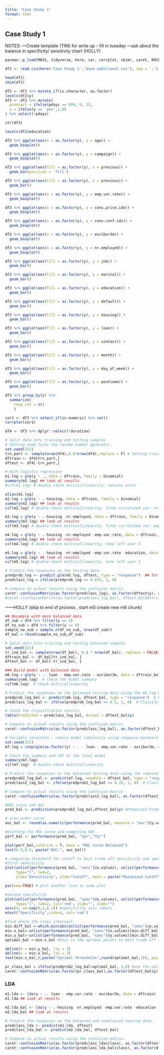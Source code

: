 ```yaml
---
title: "Case Study 1"
format: html
---
```


## Case Study 1
NOTES:
---Create template (TIM) for write up - fill in tuesday
---ask about the balance in specificity/ sensitivity chart (HOLLY)


```r
pacman::p_load(MASS, tidyverse, here, car, corrplot, skimr, caret, ROCR, dplyr)
```

```r
df1 <- read.csv(here('Case Study 1','bank-additional.csv'), sep = ';')
```

```r
head(df1)
skim(df1)
```


```r
df2 <- df1 %>% mutate_if(is.character, as.factor)
levels(df2$y)
df3 <- df2 %>% mutate(
  pcontact = ifelse(pdays == 999, 0, 1),
  y = ifelse(y == 'yes',1,0)
) %>% select(!pdays)
```

```r
str(df3)
```

```r
levels(df2$education)
```

```r
df3 %>% ggplot(aes(x = as.factor(y), y = age)) +
  geom_boxplot()
```

```r
df3 %>% ggplot(aes(x = as.factor(y), y = campaign)) +
  geom_boxplot()
```

```r
df3 %>% ggplot(aes(fill = as.factor(y), x = previous)) +
  geom_bar(position = 'fill')

df3 %>% ggplot(aes(fill = as.factor(y), x = previous)) +
  geom_bar()
```

```r
df3 %>% ggplot(aes(x = as.factor(y), y = emp.var.rate)) +
  geom_boxplot()
```

```r
df3 %>% ggplot(aes(x = as.factor(y), y = cons.price.idx)) +
  geom_boxplot()
```

```r
df3 %>% ggplot(aes(x = as.factor(y), y = cons.conf.idx)) +
  geom_boxplot()
```

```r
df3 %>% ggplot(aes(x = as.factor(y), y = euribor3m)) +
  geom_boxplot()
```

```r
df3 %>% ggplot(aes(x = as.factor(y), y = nr.employed)) +
  geom_boxplot()
```

```r
df3 %>% ggplot(aes(fill = as.factor(y), y = job)) +
  geom_bar()
```

```r
df3 %>% ggplot(aes(fill = as.factor(y), y = marital)) +
  geom_bar()
```

```r
df3 %>% ggplot(aes(fill = as.factor(y), y = education)) +
  geom_bar()
```

```r
df3 %>% ggplot(aes(fill = as.factor(y), y = default)) +
  geom_bar()
```

```r
df3 %>% ggplot(aes(fill = as.factor(y), y = housing)) +
  geom_bar()
```

```r
df3 %>% ggplot(aes(fill = as.factor(y), y = loan)) +
  geom_bar()
```

```r
df3 %>% ggplot(aes(fill = as.factor(y), y = contact)) +
  geom_bar()
```

```r
df3 %>% ggplot(aes(fill = as.factor(y), y = month)) +
  geom_bar()
```

```r
df3 %>% ggplot(aes(fill = as.factor(y), y = day_of_week)) +
  geom_bar()
```

```r
df3 %>% ggplot(aes(fill = as.factor(y), y = poutcome)) +
  geom_bar()
```

```r
df3 %>% group_by(y) %>% 
  summarize(
    resp_cnt = n()
    )
```


```r
cor1 <- df3 %>% select_if(is.numeric) %>% cor()
corrplot(cor1)
```

```r
df4 <- df3 %>% dplyr::select(!duration)
```


```r
# Split data into training and testing samples
# Setting seed locks the random number generator. 
set.seed(321)
trn_part <- sample(nrow(df4),0.8*nrow(df4),replace = F) # Setting training sample to be 80% of the data
dftrain <- df4[trn_part,]
dftest <- df4[-trn_part,]

# With logistic regression
m1.log = glm(y ~ ., data = dftrain, family = binomial)
summary(m1.log) ## look at results
#vif(m1.log) # double check multicollinearity, returns error

alias(m1.log)
m2.log = glm(y ~ .-housing, data = dftrain, family = binomial)
summary(m2.log) ## look at results
vif(m2.log) # double check multicollinearity, finds correlated var: nr.employed 

m3.log = glm(y ~ .-housing -nr.employed, data = dftrain, family = binomial)
summary(m3.log) ## look at results
vif(m3.log) # double check multicollinearity, finds correlated var: emp.var.rate

m4.log = glm(y ~ .-housing -nr.employed -emp.var.rate, data = dftrain, family = binomial)
summary(m4.log) ## look at results
vif(m4.log) # double check multicollinearity, none left over 5


```


```r
m5.log = glm(y ~ .-housing -nr.employed -emp.var.rate -education, data = dftrain, family = binomial)
summary(m5.log) ## look at results
vif(m5.log) # double check multicollinearity, none left over 5

```


```r
# Predict the responses on the testing data. 
predprob_log <- predict.glm(m5.log, dftest, type = "response")  ## for logit
predclass_log = ifelse(predprob_log >= 0.075, 1, 0)

# Compare to actual results using the confusion matrix. 
caret::confusionMatrix(as.factor(predclass_log), as.factor(dftest$y), positive = "1")
#caret::confusionMatrix(as.factor(predclass_log_bal), dftest_bal$Attrition_Flag, positive = "Existing Customer")


```

------HOLLY (skip to end of process , start m5 create new m6 chunk)

```r
## Resample with more balanced data 
df_sub = df4 %>% filter(y == 1)
df_no_sub = df4 %>% filter(y == 0)
sample_no_sub = sample_n(df_no_sub, nrow(df_sub))
df_bal = rbind(sample_no_sub,df_sub)
```


```r
# Split data into training and testing balanced samples
set.seed(321)
tr_ind_bal <- sample(nrow(df_bal), 0.8 * nrow(df_bal), replace = FALSE) # Setting training sample to be 80% of the balanced data
dftrain_bal <- df_bal[tr_ind_bal, ]
dftest_bal <- df_bal[-tr_ind_bal, ]

```

```r
### Build model with balanced data
m6.log = glm(y ~ .- loan - emp.var.rate - euribor3m, data = dftrain_bal, family = binomial)
summary(m6.log)  # Check the model summary
vif(m6.log)  # Check multicollinearity

```

```r
# Predict the responses on the balanced testing data using the m6.log model
predprob_log_bal <- predict(m6.log, dftest_bal, type = "response")  # Predict probabilities for the test set
predclass_log_bal <- ifelse(predprob_log_bal >= 0.5, 1, 0)  # Classify based on the threshold

# Check the classification results
table(Predicted = predclass_log_bal, Actual = dftest_bal$y)

```

```r
# Compare to actual results using the confusion matrix
caret::confusionMatrix(as.factor(predclass_log_bal), as.factor(dftest_bal$y), positive = "1")

```

```r
# Variable selection - reduce model complexity using stepwise backward elimination
set.seed(321)
m7.log = step(glm(as.factor(y) ~ . - loan - emp.var.rate - euribor3m, data = dftrain_bal, family = binomial), direction = "backward")

# Check the summary and VIF of the final model
summary(m7.log)
vif(m7.log)  # Double-check multicollinearity

# Predict the responses on the balanced testing data using the reduced model
predprob2_log_bal <- predict(m7.log, newdata = dftest_bal, type = "response")  # Predict probabilities for the test set
predclass2_log_bal <- ifelse(predprob2_log_bal >= 0.35, 1, 0)  # Classify based on the threshold

# Compare to actual results using the confusion matrix
caret::confusionMatrix(as.factor(predclass2_log_bal), as.factor(dftest_bal$y), positive = "1")

```

```r
#ROC Curve and AUC
pred_bal <- prediction(predprob2_log_bal,dftest_bal$y) #Predicted Probability and True Classification

# area under curve
auc_bal <- round(as.numeric(performance(pred_bal, measure = "auc")@y.values),3)

#plotting the ROC curve and computing AUC
perf_bal <- performance(pred_bal, "tpr","fpr")

plot(perf_bal,colorize = T, main = "ROC Curve Balanced")
text(0.5,0.5, paste("AUC:", auc_bal))
```

```r
# computing threshold for cutoff to best trade off sensitivity and specificity, unbalanced first
#first sensitivity
plot(unlist(performance(pred_bal, "sens")@x.values), unlist(performance(pred_bal, "sens")@y.values), 
     type="l", lwd=2, 
     ylab="Sensitivity", xlab="Cutoff", main = paste("Maximized Cutoff\n","AUC: ",auc_bal))

par(new=TRUE) # plot another line in same plot

#second specificity
plot(unlist(performance(pred_bal, "spec")@x.values), unlist(performance(pred_bal, "spec")@y.values), 
     type="l", lwd=2, col='red', ylab="", xlab="")
axis(4, at=seq(0,1,0.2)) #specificity axis labels
mtext("Specificity",side=4, col='red')

#find where the lines intersect
min.diff_bal <-which.min(abs(unlist(performance(pred_bal, "sens")@y.values) - unlist(performance(pred_bal, "spec")@y.values)))
min.x_bal<-unlist(performance(pred_bal, "sens")@x.values)[min.diff_bal]
min.y_bal<-unlist(performance(pred_bal, "spec")@y.values)[min.diff_bal]
optimal_bal <-min.x_bal #this is the optimal points to best trade off sensitivity and specificity

abline(h = min.y_bal, lty = 3)
abline(v = min.x_bal, lty = 3)
text(min.x_bal,0,paste("optimal threshold=",round(optimal_bal,2)), pos = 3)

pr_class_bal = ifelse(predprob2_log_bal>optimal_bal, 1,0) #use the optimal cutoff to classify
caret::confusionMatrix(as.factor(pr_class_bal),as.factor(dftest_bal$y)) #this function and package auto computes a lot of the metrics
```

### LDA

```r
m1.lda <- lda(y ~ .- loan - emp.var.rate - euribor3m, data = dftrain)
m1.lda ## look at results
```

```r
m2.lda_bal <- lda(y ~ .-housing -nr.employed -emp.var.rate -education -default, data = dftrain_bal)
m2.lda_bal ## look at results
```


```r
# Predict the responses on the balanced and unbalanced testing data. 
predclass_lda <- predict(m1.lda, dftest)
predclass_lda_bal <- predict(m2.lda_bal, dftest_bal)
```

```r
# Compare to actual results using the confusion matrix. 
caret::confusionMatrix(as.factor(predclass_lda$class), as.factor(dftest$y), positive = "1")
caret::confusionMatrix(as.factor(predclass_lda_bal$class), as.factor(dftest_bal$y), positive = "1")
```




